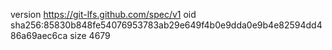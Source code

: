 version https://git-lfs.github.com/spec/v1
oid sha256:85830b848fe54076953783ab29e649f4b0e9dda0e9b4e82594dd486a69aec6ca
size 4679
